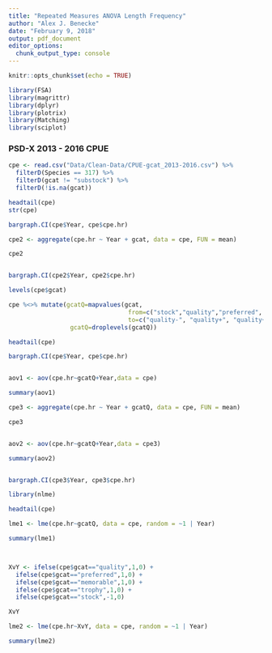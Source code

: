 ```yaml
---
title: "Repeated Measures ANOVA Length Frequency"
author: "Alex J. Benecke"
date: "February 9, 2018"
output: pdf_document
editor_options: 
  chunk_output_type: console
---
```


```r
knitr::opts_chunk$set(echo = TRUE)

library(FSA)
library(magrittr)
library(dplyr)
library(plotrix)
library(Matching)
library(sciplot)
```


### PSD-X 2013 - 2016 CPUE

```r
cpe <- read.csv("Data/Clean-Data/CPUE-gcat_2013-2016.csv") %>%
  filterD(Species == 317) %>%
  filterD(gcat != "substock") %>%
  filterD(!is.na(gcat))

headtail(cpe)
str(cpe)

bargraph.CI(cpe$Year, cpe$cpe.hr)

cpe2 <- aggregate(cpe.hr ~ Year + gcat, data = cpe, FUN = mean)

cpe2


bargraph.CI(cpe2$Year, cpe2$cpe.hr)

```



```r
levels(cpe$gcat)

cpe %<>% mutate(gcatQ=mapvalues(gcat,
                                 from=c("stock","quality","preferred", "memorable", "trophy"),
                                 to=c("quality-", "quality+", "quality+", "quality+", "quality+")),
                 gcatQ=droplevels(gcatQ))

headtail(cpe)

bargraph.CI(cpe$Year, cpe$cpe.hr)


aov1 <- aov(cpe.hr~gcatQ+Year,data = cpe)

summary(aov1)

cpe3 <- aggregate(cpe.hr ~ Year + gcatQ, data = cpe, FUN = mean)

cpe3


aov2 <- aov(cpe.hr~gcatQ+Year,data = cpe3)

summary(aov2)


bargraph.CI(cpe3$Year, cpe3$cpe.hr)

```  


```r
library(nlme)

headtail(cpe)

lme1 <- lme(cpe.hr~gcatQ, data = cpe, random = ~1 | Year)

summary(lme1)



XvY <- ifelse(cpe$gcat=="quality",1,0) +
  ifelse(cpe$gcat=="preferred",1,0) +
  ifelse(cpe$gcat=="memorable",1,0) +
  ifelse(cpe$gcat=="trophy",1,0) +
  ifelse(cpe$gcat=="stock",-1,0)

XvY

lme2 <- lme(cpe.hr~XvY, data = cpe, random = ~1 | Year)

summary(lme2)
```




















